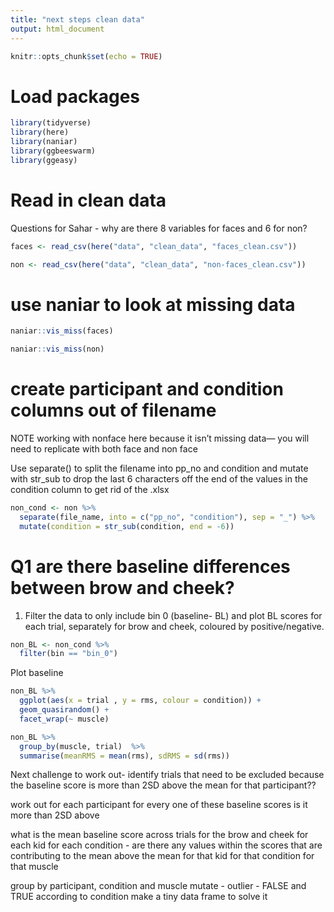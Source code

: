 ```yaml
---
title: "next steps clean data"
output: html_document
---
```


```r
knitr::opts_chunk$set(echo = TRUE)
```

# Load packages
```r
library(tidyverse)
library(here)
library(naniar)
library(ggbeeswarm)
library(ggeasy)

```

# Read in clean data

Questions for Sahar - why are there 8 variables for faces and 6 for non?

```r

faces <- read_csv(here("data", "clean_data", "faces_clean.csv"))

non <- read_csv(here("data", "clean_data", "non-faces_clean.csv"))

```

# use naniar to look at missing data


```r
naniar::vis_miss(faces)

naniar::vis_miss(non)

```

# create participant and condition columns out of filename

NOTE working with nonface here because it isn't missing data--- you will need to replicate with both face and non face

Use separate() to split the filename into pp_no and condition and mutate with str_sub to drop the last 6 characters off the end of the values in the condition column to get rid of the .xlsx

```r

non_cond <- non %>%
  separate(file_name, into = c("pp_no", "condition"), sep = "_") %>% 
  mutate(condition = str_sub(condition, end = -6)) 
```


# Q1 are there baseline differences between brow and cheek?

1. Filter the data to only include bin 0 (baseline- BL) and plot BL scores for each trial, separately for brow and cheek, coloured by positive/negative. 

```r
non_BL <- non_cond %>%
  filter(bin == "bin_0")
```

Plot baseline 

```r
non_BL %>%
  ggplot(aes(x = trial , y = rms, colour = condition)) +
  geom_quasirandom() + 
  facet_wrap(~ muscle)
```

```r
non_BL %>%
  group_by(muscle, trial)  %>%
  summarise(meanRMS = mean(rms), sdRMS = sd(rms))
```

Next challenge to work out- identify trials that need to be excluded because the baseline score is more than 2SD above the mean for that participant?? 

work out for each participant for every one of these baseline scores is it more than 2SD above 

what is the mean baseline score across trials for the brow and cheek for each kid for each condition - are there any values within the scores that are contributing to the mean above the mean for that kid for that condition for that muscle 

group by participant, condition and muscle 
mutate - outlier - FALSE and TRUE according to condition 
make a tiny data frame to solve it 